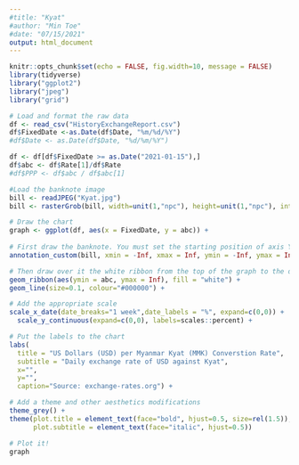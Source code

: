 ```yaml
---
#title: "Kyat"
#author: "Min Toe"
#date: "07/15/2021"
output: html_document
---
```


```r
knitr::opts_chunk$set(echo = FALSE, fig.width=10, message = FALSE)
library(tidyverse)
library("ggplot2")
library("jpeg")
library("grid")
```


```r
# Load and format the raw data
df <- read_csv("HistoryExchangeReport.csv")
df$FixedDate <-as.Date(df$Date, "%m/%d/%Y")
#df$Date <- as.Date(df$Date, "%d/%m/%Y")

df <- df[df$FixedDate >= as.Date("2021-01-15"),]
df$abc <- df$Rate[1]/df$Rate
#df$PPP <- df$abc / df$abc[1]

#Load the banknote image
bill <- readJPEG("Kyat.jpg")
bill <- rasterGrob(bill, width=unit(1,"npc"), height=unit(1,"npc"), interpolate=FALSE) 

# Draw the chart
graph <- ggplot(df, aes(x = FixedDate, y = abc)) + 
  
# First draw the banknote. You must set the starting position of axis Y "ymin"
annotation_custom(bill, xmin = -Inf, xmax = Inf, ymin = -Inf, ymax = Inf) +

# Then draw over it the white ribbon from the top of the graph to the data series
geom_ribbon(aes(ymin = abc, ymax = Inf), fill = "white") +
geom_line(size=0.1, colour="#000000") +

# Add the appropriate scale
scale_x_date(date_breaks="1 week",date_labels = "%", expand=c(0,0)) +
  scale_y_continuous(expand=c(0,0), labels=scales::percent) +

# Put the labels to the chart
labs(
  title = "US Dollars (USD) per Myanmar Kyat (MMK) Converstion Rate",
  subtitle = "Daily exchange rate of USD against Kyat",
  x="",
  y="",
  caption="Source: exchange-rates.org") +

# Add a theme and other aesthetics modifications
theme_grey() +
theme(plot.title = element_text(face="bold", hjust=0.5, size=rel(1.5)),
      plot.subtitle = element_text(face="italic", hjust=0.5))

# Plot it!
graph

```

